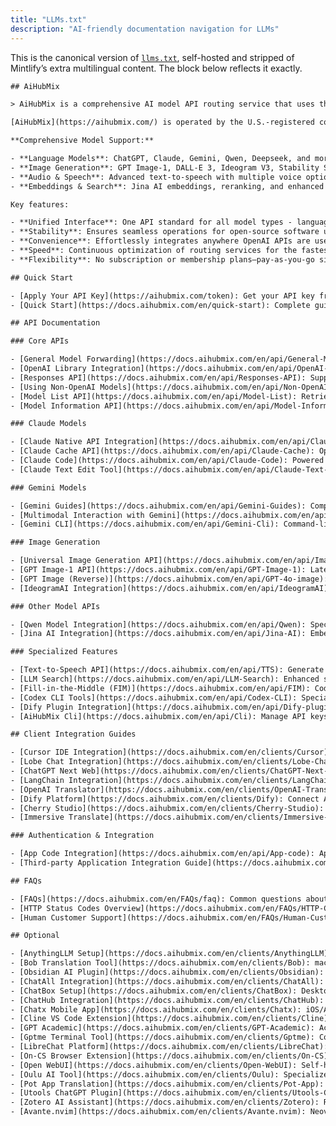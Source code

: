 ```yaml
---
title: "LLMs.txt"
description: "AI-friendly documentation navigation for LLMs"
---
```


This is the canonical version of  [`llms.txt`](https://yinchao.oss-cn-hangzhou.aliyuncs.com/docs/llms.txt), self-hosted and stripped of Mintlify’s extra multilingual content. The block below reflects it exactly.

```txt
## AiHubMix

> AiHubMix is a comprehensive AI model API routing service that uses the OpenAI API as a standardized interface, supporting not only all OpenAI models and leading language models like Claude, Gemini, Deepseek, and Qwen, but also a full spectrum of multimodal AI capabilities including image generation, text-to-speech, embeddings, reranking, and video processing. Switch between any model type by simply modifying the model name in your request.

[AiHubMix](https://aihubmix.com/) is operated by the U.S.-registered company AiHubMix, LLC, ensuring stable service and high concurrency across all supported model types. Our unified API approach simplifies integration whether you're working with text, images, audio, video, or embedding models.

**Comprehensive Model Support:**

- **Language Models**: ChatGPT, Claude, Gemini, Qwen, Deepseek, and more
- **Image Generation**: GPT Image-1, DALL-E 3, Ideogram V3, Stability SD 3.5 Large, Google Imagen
- **Audio & Speech**: Advanced text-to-speech with multiple voice options
- **Embeddings & Search**: Jina AI embeddings, reranking, and enhanced search capabilities

Key features:

- **Unified Interface**: One API standard for all model types - language, vision, audio, and embeddings
- **Stability**: Ensures seamless operations for open-source software updates and maintenance
- **Convenience**: Effortlessly integrates anywhere OpenAI APIs are used, now with multimodal support
- **Speed**: Continuous optimization of routing services for the fastest possible experience across all model types
- **Flexibility**: No subscription or membership plans—pay-as-you-go simplicity for any AI capability

## Quick Start

- [Apply Your API Key](https://aihubmix.com/token): Get your API key from AiHubMix dashboard
- [Quick Start](https://docs.aihubmix.com/en/quick-start): Complete guide to get started with AiHubMix API, including direct API calls, OpenAI SDK usage, and third-party client integration

## API Documentation

### Core APIs

- [General Model Forwarding](https://docs.aihubmix.com/en/api/General-Model-Forwarding): Standard forwarding mechanism for all supported models
- [OpenAI Library Integration](https://docs.aihubmix.com/en/api/OpenAI-library): Using official OpenAI libraries with AiHubMix
- [Responses API](https://docs.aihubmix.com/en/api/Responses-API): Support the Openai Responses API multi-function interface
- [Using Non-OpenAI Models](https://docs.aihubmix.com/en/api/Non-OpenAI-Models): How to use aggregated models like Gemini and Claude by changing model names
- [Model List API](https://docs.aihubmix.com/en/api/Model-List): Retrieve available models for user's group or token
- [Model Information API](https://docs.aihubmix.com/en/api/Model-Information): Get detailed information about available models

### Claude Models

- [Claude Native API Integration](https://docs.aihubmix.com/en/api/Claude-Native): Access Claude models via official native API with extended thinking and interleaved thinking features
- [Claude Cache API](https://docs.aihubmix.com/en/api/Claude-Cache): Optimize performance and reduce costs with prompt caching
- [Claude Code](https://docs.aihubmix.com/en/api/Claude-Code): Powered by Aihubmix, Claude Code ensures a stable connection and eliminates worries about purchasing quotas
- [Claude Text Edit Tool](https://docs.aihubmix.com/en/api/Claude-Text-Edit-Tool): Advanced text editing capabilities with Claude

### Gemini Models

- [Gemini Guides](https://docs.aihubmix.com/en/api/Gemini-Guides): Comprehensive guides for Gemini model usage
- [Multimodal Interaction with Gemini](https://docs.aihubmix.com/en/api/Multimodal-Interaction-with-Gemini): Gemini image and video generation
- [Gemini CLI](https://docs.aihubmix.com/en/api/Gemini-Cli): Command-line interface for Gemini models

### Image Generation

- [Universal Image Generation API](https://docs.aihubmix.com/en/api/Image-Gen): Unified API for multiple image generation models including OpenAI, Ideogram V3, Stability SD, and Google Imagen
- [GPT Image-1 API](https://docs.aihubmix.com/en/api/GPT-Image-1): Latest GPT image generation capabilities
- [GPT Image (Reverse)](https://docs.aihubmix.com/en/api/GPT-4o-image): Two reverse-engineered interfaces: `gpt-4o-image` and \`gpt-4o-image-vip
- [IdeogramAI Integration](https://docs.aihubmix.com/en/api/IdeogramAI): Detailed documentation for Ideogram AI image generation

### Other Model APIs

- [Qwen Model Integration](https://docs.aihubmix.com/en/api/Qwen): Specific integration guide for Qwen language models
- [Jina AI Integration](https://docs.aihubmix.com/en/api/Jina-AI): Embeddings, Reranker, and DeepSearch capabilities with Jins AI

### Specialized Features

- [Text-to-Speech API](https://docs.aihubmix.com/en/api/TTS): Generate audio from text using various voice models
- [LLM Search](https://docs.aihubmix.com/en/api/LLM-Search): Enhanced search capabilities with web search integration
- [Fill-in-the-Middle (FIM)](https://docs.aihubmix.com/en/api/FIM): Code completion and infilling capabilities
- [Codex CLI Tools](https://docs.aihubmix.com/en/api/Codex-CLI): Specialized CLI for code generation tasks
- [Dify Plugin Integration](https://docs.aihubmix.com/en/api/Dify-plugin): Connect with Dify platform for no-code AI workflows
- [AiHubMix Cli](https://docs.aihubmix.com/en/api/Cli): Manage API keys, view account information, and access available models through the AiHubMix CLI utility scripts

## Client Integration Guides

- [Cursor IDE Integration](https://docs.aihubmix.com/en/clients/Cursor): Setup AiHubMix with Cursor IDE for AI-powered coding
- [Lobe Chat Integration](https://docs.aihubmix.com/en/clients/Lobe-Chat): Configure AiHubMix with Lobe Chat web interface
- [ChatGPT Next Web](https://docs.aihubmix.com/en/clients/ChatGPT-Next-Web): Setup guide for ChatGPT Next Web client
- [LangChain Integration](https://docs.aihubmix.com/en/clients/LangChain): Use AiHubMix models with LangChain framework
- [OpenAI Translator](https://docs.aihubmix.com/en/clients/OpenAI-Translator): Browser extension for translation services
- [Dify Platform](https://docs.aihubmix.com/en/clients/Dify): Connect AiHubMix models to Dify no-code AI platform
- [Cherry Studio](https://docs.aihubmix.com/en/clients/Cherry-Studio): Desktop AI chat application integration
- [Immersive Translate](https://docs.aihubmix.com/en/clients/Immersive-Translate): Web page translation extension setup

### Authentication & Integration

- [App Code Integration](https://docs.aihubmix.com/en/api/App-code): Application-level integration patterns and best practices
- [Third-party Application Integration Guide](https://docs.aihubmix.com/en/api/Auth): OAuth2-based authentication for third-party applications with security best practices

## FAQs

- [FAQs](https://docs.aihubmix.com/en/FAQs/faq): Common questions about model behavior, token usage, authentication, and service usage
- [HTTP Status Codes Overview](https://docs.aihubmix.com/en/FAQs/HTTP-Codes): Key error code mapping table with troubleshooting guidance
- [Human Customer Support](https://docs.aihubmix.com/en/FAQs/Human-Customer-Support): How to contact customer service for assistance

## Optional

- [AnythingLLM Setup](https://docs.aihubmix.com/en/clients/AnythingLLM): Private AI chat and knowledge base platform integration
- [Bob Translation Tool](https://docs.aihubmix.com/en/clients/Bob): macOS translation application setup
- [Obsidian AI Plugin](https://docs.aihubmix.com/en/clients/Obsidian): Knowledge management with AI assistance
- [ChatAll Integration](https://docs.aihubmix.com/en/clients/ChatAll): Multi-model chat comparison tool
- [ChatBox Setup](https://docs.aihubmix.com/en/clients/ChatBox): Desktop chat application configuration
- [ChatHub Integration](https://docs.aihubmix.com/en/clients/ChatHub): Browser extension for multiple AI models
- [Chatx Mobile App](https://docs.aihubmix.com/en/clients/Chatx): iOS/Android chat application setup
- [Cline VS Code Extension](https://docs.aihubmix.com/en/clients/Cline): AI-powered coding assistant for VS Code
- [GPT Academic](https://docs.aihubmix.com/en/clients/GPT-Academic): Academic writing and research tool integration
- [Gptme Terminal Tool](https://docs.aihubmix.com/en/clients/Gptme): Command-line AI assistant
- [LibreChat Platform](https://docs.aihubmix.com/en/clients/LibreChat): Open-source chat interface
- [On-CS Browser Extension](https://docs.aihubmix.com/en/clients/On-CS): Chrome/Firefox AI assistant extension
- [Open WebUI](https://docs.aihubmix.com/en/clients/Open-WebUI): Self-hosted web interface for LLMs
- [Oulu AI Tool](https://docs.aihubmix.com/en/clients/Oulu): Specialized AI productivity tool
- [Pot App Translation](https://docs.aihubmix.com/en/clients/Pot-App): Cross-platform translation application
- [Utools ChatGPT Plugin](https://docs.aihubmix.com/en/clients/Utools-ChatGPT): Productivity tool integration
- [Zotero AI Assistant](https://docs.aihubmix.com/en/clients/Zotero): Research management with AI capabilities
- [Avante.nvim](https://docs.aihubmix.com/en/clients/Avante.nvim): Neovim AI coding assistant plugin
```